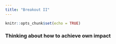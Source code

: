 ```yaml
---
title: "Breakout II"
---
```




```r
knitr::opts_chunk$set(echo = TRUE)
```

### Thinking about how to achieve own impact

